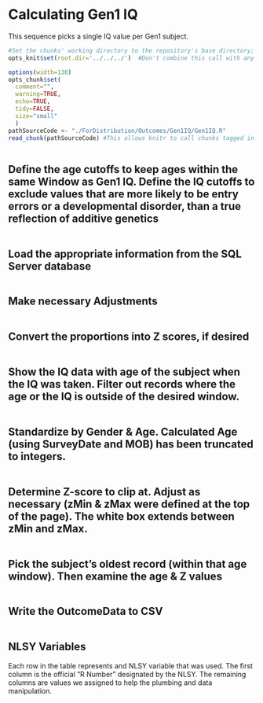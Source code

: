 # Calculating Gen1 IQ
This sequence picks a single IQ value per Gen1 subject.

```r
#Set the chunks' working directory to the repository's base directory; this assumes the report is nested inside of two directories.
opts_knit$set(root.dir='../../../')  #Don't combine this call with any other chunk -espeically one that uses file paths.
```

```r
options(width=130)
opts_chunk$set(
  comment="", 
  warning=TRUE, 
  echo=TRUE, 
  tidy=FALSE, 
  size="small"
  )
pathSourceCode <- "./ForDistribution/Outcomes/Gen1IQ/Gen1IQ.R"
read_chunk(pathSourceCode) #This allows knitr to call chunks tagged in the underlying .R file.
```

```r
```
## Define the age cutoffs to keep ages within the same Window as Gen1 IQ.  Define the IQ cutoffs to exclude values that are more likely to be entry errors or a developmental disorder, than a true reflection of additive genetics
```r
```

## Load the appropriate information from the SQL Server database
```r
```

## Make necessary Adjustments
```r
```

## Convert the proportions into Z scores, if desired
```r
```

## Show the IQ data with age of the subject when the IQ was taken.  Filter out records where the age or the IQ is outside of the desired window.
```r
```

## Standardize by Gender & Age.  Calculated Age (using SurveyDate and MOB) has been truncated to integers.  
```r
```

## Determine Z-score to clip at.  Adjust as necessary (zMin & zMax were defined at the top of the page).  The white box extends between zMin and zMax.
```r
```

## Pick the subject's oldest record (within that age window).  Then examine the age & Z values
```r
```

## Write the OutcomeData to CSV
```r
```

## NLSY Variables
Each row in the table represents and NLSY variable that was used.  The first column is the official "R Number" designated by the NLSY.  The remaining columns are values we assigned to help the plumbing and data manipulation.
```r
```